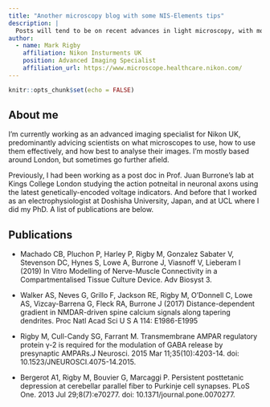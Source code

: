 ```yaml
---
title: "Another microscopy blog with some NIS-Elements tips"
description: |
  Posts will tend to be on recent advances in light microscopy, with monthly twitter and paper round-ups. In addition there will be some posts that I hope can be of us to microscopists using NIS-Elements to acquire or analyse their images. 
author:
  - name: Mark Rigby 
    affiliation: Nikon Insturments UK
    position: Advanced Imaging Specialist
    affiliation_url: https://www.microscope.healthcare.nikon.com/
---
```


```r
knitr::opts_chunk$set(echo = FALSE)
```

## About me
I'm currently working as an advanced imaging specialist for Nikon UK, predominantly advicing scientists on what microscopes to use, how to use them effectively, and how best to analyse their images. I'm mostly based around London, but sometimes go further afield.  


Previously, I had been working as a post doc in  Prof. Juan Burrone's lab at Kings College London studying the action potneital in neuronal axons using the latest genetically-encoded voltage indicators. And before that I worked as an electrophysiologist at Doshisha University, Japan, and at UCL where I did my PhD. A list of publications are below. 



## Publications
- Machado CB, Pluchon P, Harley P, Rigby M, Gonzalez Sabater V, Stevenson DC, Hynes S, Lowe A, Burrone J, Viasnoff V, Lieberam I (2019) In Vitro Modelling of Nerve-Muscle Connectivity in a Compartmentalised Tissue Culture Device. Adv Biosyst 3.  

- Walker AS, Neves G, Grillo F, Jackson RE, Rigby M, O'Donnell C, Lowe AS, Vizcay-Barrena G, Fleck RA, Burrone J (2017) Distance-dependent gradient in NMDAR-driven spine calcium signals along tapering dendrites. Proc Natl Acad Sci U S A 114: E1986-E1995 

- Rigby M, Cull-Candy SG, Farrant M. Transmembrane AMPAR regulatory protein γ-2 is required for the modulation of GABA release by presynaptic AMPARs.J Neurosci. 2015 Mar 11;35(10):4203-14. doi: 10.1523/JNEUROSCI.4075-14.2015.  

- Bergerot A1, Rigby M, Bouvier G, Marcaggi P. Persistent posttetanic depression at cerebellar parallel fiber to Purkinje cell synapses. PLoS One. 2013 Jul 29;8(7):e70277. doi: 10.1371/journal.pone.0070277.
